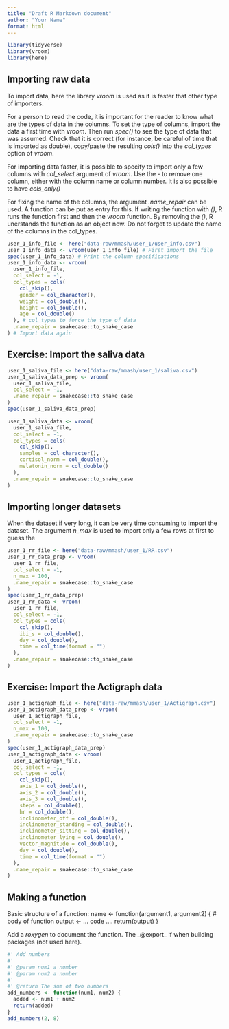 ```yaml
---
title: "Draft R Markdown document"
author: "Your Name"
format: html
---
```


```r
library(tidyverse)
library(vroom)
library(here)
```

## Importing raw data

To import data, here the library _vroom_ is used as it is faster that other type of importers. 

For a person to read the code, it is important for the reader to know what are the types of data in the columns. To set the type of columns, import the data a first time with _vroom_. Then run _spec()_ to see the type of data that was assumed. Check that it is correct (for instance, be careful of time that is imported as double), copy/paste the resulting _cols()_ into the _col_types_ option of _vroom_.

For importing data faster, it is possible to specify to import only a few columns with _col_select_ argument of _vroom_. Use the _-_ to remove one column, either with the column name or column number. It is also possible to have _cols_only()_ 

For fixing the name of the columns, the argument _.name_repair_ can be used. A function can be put as entry for this. If writing the function with _()_, R runs the function first and then the _vroom_ function. By removing the _()_, R unerstands the function as an object now. Do not forget to update the name of the columns in the col_types.

```r
user_1_info_file <- here("data-raw/mmash/user_1/user_info.csv")
user_1_info_data <- vroom(user_1_info_file) # First import the file
spec(user_1_info_data) # Print the column specifications
user_1_info_data <- vroom(
  user_1_info_file,
  col_select = -1,
  col_types = cols(
    col_skip(),
    gender = col_character(),
    weight = col_double(),
    height = col_double(),
    age = col_double()
  ), # col_types to force the type of data
  .name_repair = snakecase::to_snake_case
) # Import data again
```
## Exercise: Import the saliva data

```r
user_1_saliva_file <- here("data-raw/mmash/user_1/saliva.csv")
user_1_saliva_data_prep <- vroom(
  user_1_saliva_file,
  col_select = -1,
  .name_repair = snakecase::to_snake_case
)
spec(user_1_saliva_data_prep)

user_1_saliva_data <- vroom(
  user_1_saliva_file,
  col_select = -1,
  col_types = cols(
    col_skip(),
    samples = col_character(),
    cortisol_norm = col_double(),
    melatonin_norm = col_double()
  ),
  .name_repair = snakecase::to_snake_case
)
```

## Importing longer datasets

When the dataset if very long, it can be very time consuming to import the dataset. The argument _n_max_ is used to import only a few rows at first to guess the 

```r
user_1_rr_file <- here("data-raw/mmash/user_1/RR.csv")
user_1_rr_data_prep <- vroom(
  user_1_rr_file,
  col_select = -1,
  n_max = 100,
  .name_repair = snakecase::to_snake_case
)
spec(user_1_rr_data_prep)
user_1_rr_data <- vroom(
  user_1_rr_file,
  col_select = -1,
  col_types = cols(
    col_skip(),
    ibi_s = col_double(),
    day = col_double(),
    time = col_time(format = "")
  ),
  .name_repair = snakecase::to_snake_case
)
```

## Exercise: Import the Actigraph data

```r
user_1_actigraph_file <- here("data-raw/mmash/user_1/Actigraph.csv")
user_1_actigraph_data_prep <- vroom(
  user_1_actigraph_file,
  col_select = -1,
  n_max = 100,
  .name_repair = snakecase::to_snake_case
)
spec(user_1_actigraph_data_prep)
user_1_actigraph_data <- vroom(
  user_1_actigraph_file,
  col_select = -1,
  col_types = cols(
    col_skip(),
    axis_1 = col_double(),
    axis_2 = col_double(),
    axis_3 = col_double(),
    steps = col_double(),
    hr = col_double(),
    inclinometer_off = col_double(),
    inclinometer_standing = col_double(),
    inclinometer_sitting = col_double(),
    inclinometer_lying = col_double(),
    vector_magnitude = col_double(),
    day = col_double(),
    time = col_time(format = "")
  ),
  .name_repair = snakecase::to_snake_case
)
```

## Making a function

Basic structure of a function:
name <- function(argument1, argument2) {
    # body of function
    output <- ... code ....
    return(output)
}

Add a _roxygen_ to document the function. The _@export_ if when building packages (not used here).

```r
#' Add numbers
#'
#' @param num1 a number
#' @param num2 a number
#'
#' @return The sum of two numbers
add_numbers <- function(num1, num2) {
  added <- num1 + num2
  return(added)
}
add_numbers(2, 8)
```
